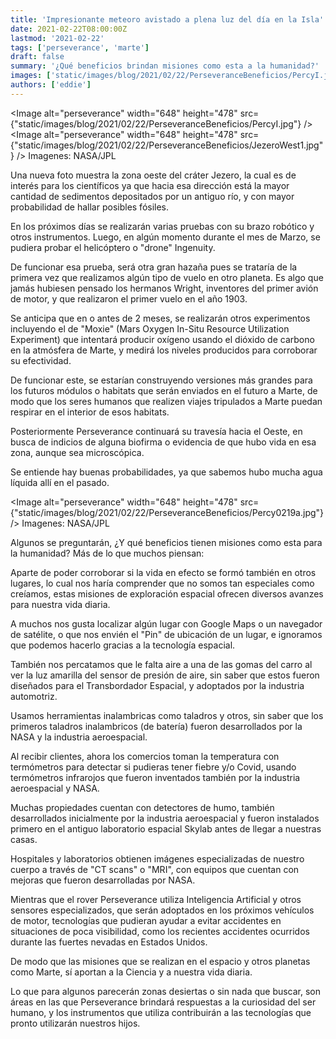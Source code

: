 ```yaml
---
title: 'Impresionante meteoro avistado a plena luz del día en la Isla'
date: 2021-02-22T08:00:00Z
lastmod: '2021-02-22'
tags: ['perseverance', 'marte']
draft: false
summary: '¿Qué beneficios brindan misiones como esta a la humanidad?'
images: ['static/images/blog/2021/02/22/PerseveranceBeneficios/PercyI.jpg']
authors: ['eddie']
---
```


<Image
  alt="perseverance" width="648"  height="478"
  src={"static/images/blog/2021/02/22/PerseveranceBeneficios/PercyI.jpg"}
/>
<Image
  alt="perseverance" width="648"  height="478"
  src={"static/images/blog/2021/02/22/PerseveranceBeneficios/JezeroWest1.jpg"}
/>
<ImageCaption>
Imagenes: NASA/JPL
</ImageCaption>

Una nueva foto muestra la zona oeste del cráter Jezero, la cual es de interés para los científicos ya que hacia esa dirección está la mayor cantidad de sedimentos depositados por un antiguo río, y con mayor probabilidad de hallar posibles fósiles.
 
En los próximos días se realizarán varias pruebas con su brazo robótico y otros instrumentos. Luego, en algún momento durante el mes de Marzo, se pudiera probar el helicóptero o "drone" Ingenuity. 

De funcionar esa prueba, será otra gran hazaña pues se trataría de la primera vez que realizamos algún tipo de vuelo en otro planeta. Es algo que jamás hubiesen pensado los hermanos Wright, inventores del primer avión de motor, y que realizaron el primer vuelo en el año 1903.

Se anticipa que en o antes de 2 meses, se realizarán otros experimentos incluyendo el de "Moxie" (Mars Oxygen In-Situ Resource Utilization Experiment) que intentará producir oxígeno usando el dióxido de carbono en la atmósfera de Marte, y medirá los niveles producidos para corroborar su efectividad.

De funcionar este, se estarían construyendo versiones más grandes para los futuros módulos o habitats que serán enviados en el futuro a Marte, de modo que los seres humanos que realizen viajes tripulados a Marte puedan respirar en el interior de esos habitats.

Posteriormente Perseverance continuará su travesía hacia el Oeste, en busca de indicios de alguna biofirma o evidencia de que hubo vida en esa zona, aunque sea microscópica. 

Se entiende hay buenas probabilidades, ya que sabemos hubo mucha agua líquida allí en el pasado.

<Image
  alt="perseverance" width="648"  height="478"
  src={"static/images/blog/2021/02/22/PerseveranceBeneficios/Percy0219a.jpg"}
/>
<ImageCaption>
Imagenes: NASA/JPL
</ImageCaption>

Algunos se preguntarán, ¿Y qué beneficios tienen misiones como esta para la humanidad? Más de lo que muchos piensan:

Aparte de poder corroborar si la vida en efecto se formó también en otros lugares, lo cual nos haría comprender que no somos tan especiales como creíamos, estas misiones de exploración espacial ofrecen diversos avanzes para nuestra vida diaria. 

A muchos nos gusta localizar algún lugar con Google Maps o un navegador de satélite, o que nos envién el "Pin" de ubicación de un lugar, e ignoramos que podemos hacerlo gracias a la tecnología espacial.

También nos percatamos que le falta aire a una de las gomas del carro al ver la luz amarilla del sensor de presión de aire, sin saber que estos fueron diseñados para el Transbordador Espacial, y adoptados por la industria automotriz.

Usamos herramientas inalambricas como taladros y otros, sin saber que los primeros taladros inalambricos (de batería) fueron desarrollados por la NASA y la industria aeroespacial. 

Al recibir clientes, ahora los comercios toman la temperatura con termómetros para detectar si pudieras tener fiebre y/o Covid, usando termómetros infrarojos que fueron inventados también por la industria aeroespacial y NASA.

Muchas propiedades cuentan con detectores de humo, también desarrollados inicialmente por la industria aeroespacial y fueron instalados primero en el antiguo laboratorio espacial Skylab antes de llegar a nuestras casas.  

Hospitales y laboratorios obtienen imágenes especializadas de nuestro cuerpo a través de "CT scans" o "MRI", con equipos que cuentan con mejoras que fueron desarrolladas por NASA. 

Mientras que el rover Perseverance utiliza Inteligencia Artificial y otros sensores especializados, que serán adoptados en los próximos vehículos de motor, tecnologías que pudieran ayudar a evitar accidentes en situaciones de poca visibilidad, como los recientes accidentes ocurridos durante las fuertes nevadas en Estados Unidos. 

De modo que las misiones que se realizan en el espacio y otros planetas como Marte, 
sí aportan a la Ciencia y a nuestra vida diaria.

Lo que para algunos parecerán zonas desiertas o sin nada que buscar, son áreas en las que Perseverance brindará respuestas a la curiosidad del ser humano, y los instrumentos que utiliza contribuirán a las tecnologías que pronto utilizarán nuestros hijos. 
